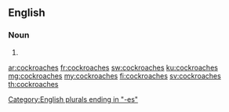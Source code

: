 ==English==

===Noun===
{{head|en|plural}}

# {{plural of|cockroach|lang=en}}

[[Category:English plurals ending in "-es"]]

[[ar:cockroaches]]
[[fr:cockroaches]]
[[sw:cockroaches]]
[[ku:cockroaches]]
[[mg:cockroaches]]
[[my:cockroaches]]
[[fi:cockroaches]]
[[sv:cockroaches]]
[[th:cockroaches]]
